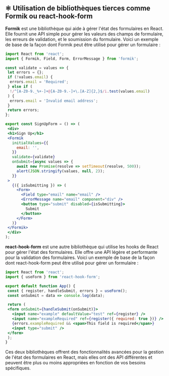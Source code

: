 ## ⚛️ Utilisation de bibliothèques tierces comme Formik ou react-hook-form

**Formik** est une bibliothèque qui aide à gérer l'état des formulaires en React. Elle fournit une API simple pour gérer les valeurs des champs de formulaire, les erreurs de validation, et le soumission du formulaire. Voici un exemple de base de la façon dont Formik peut être utilisé pour gérer un formulaire :

```jsx copy
import React from 'react';
import { Formik, Field, Form, ErrorMessage } from 'formik';

const validate = values => {
 let errors = {};
 if (!values.email) {
  errors.email = 'Required';
 } else if (
  !/^[A-Z0-9._%+-]+@[A-Z0-9.-]+\.[A-Z]{2,}$/i.test(values.email)
 ) {
  errors.email = 'Invalid email address';
 }
 return errors;
};

export const SignUpForm = () => (
 <div>
 <h1>Sign Up</h1>
 <Formik
   initialValues={{
     email: '',
   }}
   validate={validate}
   onSubmit={async values => {
     await new Promise(resolve => setTimeout(resolve, 500));
     alert(JSON.stringify(values, null, 2));
   }}
 >
   {({ isSubmitting }) => (
     <Form>
       <Field type="email" name="email" />
       <ErrorMessage name="email" component="div" />
       <button type="submit" disabled={isSubmitting}>
         Submit
       </button>
     </Form>
   )}
 </Formik>
 </div>
);
```

**react-hook-form** est une autre bibliothèque qui utilise les hooks de React pour gérer l'état des formulaires. Elle offre une API légère et performante pour la validation des formulaires. Voici un exemple de base de la façon dont react-hook-form peut être utilisé pour gérer un formulaire :

```jsx copy
import React from 'react';
import { useForm } from 'react-hook-form';

export default function App() {
 const { register, handleSubmit, errors } = useForm();
 const onSubmit = data => console.log(data);

 return (
 <form onSubmit={handleSubmit(onSubmit)}>
   <input name="example" defaultValue="test" ref={register} />
   <input name="exampleRequired" ref={register({ required: true })} />
   {errors.exampleRequired && <span>This field is required</span>}
   <input type="submit" />
 </form>
 );
}
```

Ces deux bibliothèques offrent des fonctionnalités avancées pour la gestion de l'état des formulaires en React, mais elles ont des API différentes et peuvent être plus ou moins appropriées en fonction de vos besoins spécifiques.